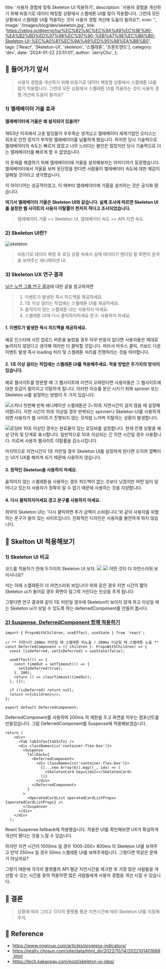   title: '사용자 경험에 맞춰 Skeleton UI 적용하기',
  description:
    '사용자 경험을 개선하기 위해 비동기로 데이터 패칭할 상황에서 스켈레톤 UI를 많이 적용합니다. 그런데 모든 상황에서 스켈레톤 UI를 적용하는 것이 사용자 경험 개선에 도움이 될까요?',
  icon: '',
  image: '/images/blog/dev/skeleton.jpg',
  link: 'https://velog.io/@jerrychu/%EC%82%AC%EC%9A%A9%EC%9E%90-%EA%B2%BD%ED%97%98%EC%97%90-%EB%A7%9E%EC%B6%B0-Skeleton-UI-%EC%A0%81%EC%9A%A9%ED%95%98%EA%B8%B0',
  tags: ['React', 'Skeleton-UI', 'skeleton', '스켈레톤', '프론트엔드'],
  category: 'dev',
  date: '2024-01-22 23:51:01',
  author: 'JerryChu',
};

## 🐹 들어가기 앞서

> 사용자 경험을 개선하기 위해 비동기로 데이터 패칭할 상황에서 스켈레톤 UI를 많이 적용합니다. 그런데 모든 상황에서 스켈레톤 UI를 적용하는 것이 사용자 경험 개선에 도움이 될까요?

### 1) 엘레베이터 거울 효과

#### 엘레베이터에 거울은 왜 설치되어 있을까?

1853년 미국에서 고층 빌딩들이 우후죽순 생겨났고 엘레베이터 세계기업인 오티스는 최초로 안전 장치가 부착된 엘레베이터를 납품하게 됐습니다. 하지만 당시 기술력으로 엘레베이터의 속도는 빠르지 않았고 너무 느리다는 불만은 많았지만 당시 기술력으로 더는 엘레베이터를 빠르게 할 수 없었습니다.

이 문제를 해결하기 위해 엘레베이터에 거울을 설치해보자는 아이디어가 등장했습니다. 엘레베이터에서 거울을 보며 옷단장을 한다면 사람들이 엘레베이터 속도에 대한 체감이 덜해질 것이라고 생각했습니다.

이 아이디어는 성공적이었고, 이 때부터 엘레베이터에 거울을 설치하는 것은 공식화 됐습니다.

**여기서 엘레베이터 거울은 Skeleton UI와 같습니다. 실제 조사에 따르면 Skeleton UI를 설정한 웹 사이트의 사용자 이탈률이 현저히 적다고 조사되었습니다.**

> 엘레베이터 거울 == Skeleton UI, 엘레베이터 속도 == API 지연 속도

### 2) Skeleton UI란?

![skeleton](https://velog.velcdn.com/images/jerrychu/post/c3e8b582-e7a6-4b80-b60c-3ae2dbbc2fad/image.png)

> 비동기로 데이터 패칭 후 로딩 상황 속에서 실제 데이터가 렌더링 될 화면의 윤곽을 보여주는 애니메이션 UI

### 3) Skeleton UX 연구 결과

[닐슨 노먼 그룹 연구 결과](https://www.nngroup.com/articles/progress-indicators/)에 대한 글을 참고하자면

> 1. 이벤트가 발생한 즉시 피드백을 제공하세요.
> 2. 1초 이상 걸리는 작업에는 스켈레톤 UI를 제공하세요.
> 3. 움직이지 않는 스켈레톤 UI는 사용하지 마세요.
> 4. 스켈레톤 UI에 다시 클릭하지마세요 문구: 사용하지 마세요.

#### 1. 이벤트가 발생한 즉시 피드백을 제공하세요.

예로 인스타에 사진 업로드 버튼을 눌렀을 경우 아무 반응이 없다면 사용자들은 제대로 눌려지지 않았다고 생각해 여러번 더 클릭할 것입니다. 따라서 마우스 클릭, 키보드 다운 이벤트 발생 즉시 loading 처리 및 스켈레톤 처리를 진행하라는 것을 의미합니다.

#### 2. 1초 이상 걸리는 작업에는 스켈레톤 UI를 적용해주세요. 적용 방법은 두가지의 방식이 있습니다.

예로 웹사이트를 방문할 때 그 웹사이트에 지연이 오래된다면 사용자들은 그 웹사이트에 대한 호감이 떨어지고 이탈하게 됩니다. 이러한 이슈를 분산 시키기 위해 spinner 또는 Skeleton ui를 설정하는 방법이 두 가지 있습니다.

![스피너](https://velog.velcdn.com/images/jerrychu/post/2f7f8d9f-1e41-4e4c-861c-fcdbfcd177d6/image.gif)
첫번째 반복 애니메이션 스켈레톤은 2~10초 지연시간이 길지 않을 때 설정해야합니다. 지연 시간이 10초 이상일 경우 반복되는 spinner나 Skeleton UI를 사용하게 되면 사용자가 웹 사이트가 진행되지 않는 것처럼 느끼며 이탈하는 상황이 발생합니다.

![로딩바](https://velog.velcdn.com/images/jerrychu/post/18d39524-5a3d-49bd-94f2-9135543158f6/image.png)
10초 이상인 경우는 완료율이 있는 로딩바를 설정합니다. 현재 진행 상황을 예상 단위 및 단계로 표시합니다. 일반적으로 10초 이상되는 긴 지연 시간일 경우 사용합니다. 이로써 사용자 웹사이트 이탈률을 감소시킵니다.

마지막으로 지연시간이 1초 미만일 경우 Skeleton UI를 설정하게 된다면 오히려 깜빡이는 UI가 UX를 해치게 되기 때문에 사용하지 않습니다.

#### 3. 정적인 Skeleton을 사용하지 마세요.

움직이지 않는 스켈레톤을 사용하는 경우 피드백이 없는 것보다 낫겠지만 어떤 일이 일어나고 있는지 사용자가 정확히 알 수 없기 때문에 사용하는 것을 지양합니다.

#### 4. 다시 클릭하지마세요 경고 문구를 사용하지 마세요.

최악의 Skeleton UI는 '다시 클릭하면 추가 금액이 소비됩니다.'와 같이 사용자를 위협하는 문구가 들어 있는 사이트입니다. 친화적인 디자인은 사용자를 불안하게 하지 않습니다.

## 🐹 Skelton UI 적용해보기

### 1) Skeleton UI 비교

코드를 적용하기 전에 두가지의 Skeleton UI 보자.
![](https://velog.velcdn.com/images/jerrychu/post/20c1e499-6180-4eff-bd0f-d08bdd60550d/image.gif)
![](https://velog.velcdn.com/images/jerrychu/post/c9c35bf3-edc0-4d03-9626-1f00aee12306/image.gif)
어떤 것이 더 자연스러워 보이시나요?

저는 아래 스켈레톤이 더 자연스러워 보입니다! 위와 같은 경우 지연 시간이 짧아 Skeleton ui가 들어갈 경우 화면이 덜그럭 거린다는 인상을 주게 됩니다.

그렇다면 연구 결과와 같이 1초 미만일 경우에 Skeleton이 보이지 않게 하고 이상일 때는 Skeleton ui가 보일 수 있도록 하는 deferredComponent를 만들어 봅시다.

### [2) Suspense, DeferredComponent 함께 적용하기](https://tech.kakaopay.com/post/skeleton-ui-idea/)

```
import { PropsWithChildren, useEffect, useState } from 'react';

// ** 지연시간 200ms 미만일 때 스켈레톤 미노출 / 200ms 이상일 때 스켈레톤 노출 **
const DeferredComponent = ({ children }: PropsWithChildren) => {
  const [isDeferred, setIsDeferred] = useState(false);

  useEffect(() => {
    const timeOut = setTimeout(() => {
      setIsDeferred(true);
    }, 200);
    return () => clearTimeout(timeOut);
  }, []);

  if (!isDeferred) return null;
  return <>{children}</>;
};

export default DeferredComponent;
```

DeferredComponent를 사용하여 200ms 의 제한을 두고 화면을 띄우는 컴포넌트를 만들었습니다. 그럼 DeferredComponent를 Suspense에 적용해보겠습니다.

```
return (
    <div>
      <Tab tabInfo={tabInfo} />
      <div className={cx('container-flex-box')}>
        <Suspense
          fallback={
            <DeferredComponent>
              <div className={cx('container-flex-box')}>
                {[...new Array(6)].map((_, idx) => (
                  <SkeletonCard key={idx}></SkeletonCard>
                ))}
              </div>
            </DeferredComponent>
          }
        >
          <OperatedCardList operatedCardListProps={operatedCardListProps} />
        </Suspense>
      </div>
    </div>
  );
```

React Suspense fallback에 적용했습니다. 적용한 UI를 확인해보면 UX가 확실하게 개선이 됐다는 것을 느낄 수 있습니다.

하지만 지연 시간이 1000ms 일 경우 1000-200= 800ms 의 Skeleton UI를 보여주고 만약 250ms 일 경우 50ms 스켈레톤 UI를 보여주게됩니다. 그렇다면 똑같은 문제가 아닐까요?

그렇기 때문에 각각의 플랫폼의 API 평균 지연시간을 체크한 후 가장 많은 사람들을 개선할 수 있는 시간을 찾아 적용하면 많은 사람들에게 사용자 경험을 개선 시킬 수 있습니다.

## 🐹 결론

> 상황에 따라 그리고 각각의 플랫폼 평균 지연시간에 따라 Skeleton UI를 지정해주자.

## 🐹 Reference

- https://www.nngroup.com/articles/progress-indicators/
- https://realty.chosun.com/site/data/html_dir/2022/10/14/2022101401688.html
- https://tech.kakaopay.com/post/skeleton-ui-idea/
